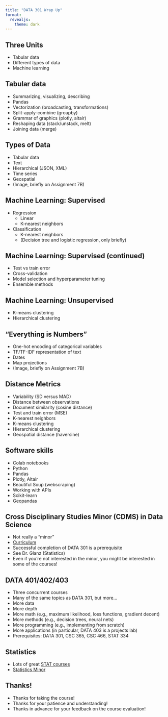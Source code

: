 ---
title: "DATA 301 Wrap Up"
format:
  revealjs: 
    theme: dark
---

##  Three Units

-   Tabular data
-   Different types of data
-   Machine learning


##  Tabular data

-   Summarizing, visualizing, describing
-   Pandas
-   Vectorization (broadcasting, transformations)
-   Split-apply-combine (groupby)
-   Grammar of graphics (plotly, altair)
-   Reshaping data (stack/unstack, melt)
-   Joining data (merge)


##  Types of Data

-   Tabular data
-   Text
-   Hierarchical (JSON, XML)
-   Time series
-   Geospatial
-   (Image, briefly on Assignment 7B)


##  Machine Learning: Supervised

-   Regression
    -   Linear
    -   K-nearest neighbors
-   Classification
    -   K-nearest neighbors
    -   (Decision tree and logistic regression, only briefly)


##  Machine Learning: Supervised (continued)

-   Test vs train error
-   Cross-validation
-   Model selection and hyperparameter tuning
-   Ensemble methods


##  Machine Learning: Unsupervised

-   K-means clustering
-   Hierarchical clustering


##  "Everything is Numbers"

-   One-hot encoding of categorical variables
-   TF/TF-IDF representation of text
-   Dates
-   Map projections
-   (Image, briefly on Assignment 7B)


##  Distance Metrics

-   Variability (SD versus MAD)
-   Distance between observations
-   Document similarity (cosine distance)
-   Test and train error (MSE)
-   K-nearest neighbors
-   K-means clustering
-   Hierarchical clustering
-   Geospatial distance (haversine)


##  Software skills

-   Colab notebooks
-   Python
-   Pandas
-   Plotly, Altair
-   Beautiful Soup (webscraping)
-   Working with APIs
-   Scikit-learn
-   Geopandas


##  Cross Disciplinary Studies Minor (CDMS) in Data Science

-   Not really a "minor"
-   [Curriculum](https://catalog.calpoly.edu/collegesandprograms/collegeofsciencemathematics/statistics/crossdisciplinarystudiesminordatascience/)
-   Successful completion of DATA 301 is a prerequisite
-   See Dr. Glanz (Statistics)
-   Even if you're not interested in the minor, you might be interested in some of the courses!


##  DATA 401/402/403

-   Three concurrent courses
-   Many of the same topics as DATA 301, but more...
-   More data
-   More depth
-   More math (e.g., maximum likelihood, loss functions, gradient decent)
-   More methods (e.g., decision trees, neural nets)
-   More programming (e.g., implementing from scratch)
-   More applications (in particular, DATA 403 is a projects lab)
-   Prerequisites: DATA 301, CSC 365, CSC 466, STAT 334


##  Statistics

-   Lots of great [STAT courses](https://catalog.calpoly.edu/collegesandprograms/collegeofsciencemathematics/statistics/#courseinventory)
-   [Statistics Minor](https://catalog.calpoly.edu/collegesandprograms/collegeofsciencemathematics/statistics/statisticsminor/)


##  Thanks!

-   Thanks for taking the course!
-   Thanks for your patience and understanding!
-   Thanks in advance for your feedback on the course evaluation!


